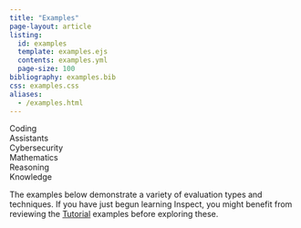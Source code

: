 ```yaml
---
title: "Examples"
page-layout: article
listing:
  id: examples
  template: examples.ejs
  contents: examples.yml
  page-size: 100
bibliography: examples.bib
css: examples.css
aliases: 
  - /examples.html
---
```


<nav id="TOC" role="doc-toc">
<ul>
<li><a href="#coding" id="toc-coding">Coding</a></li>
<li><a href="#assistants" id="toc-coding">Assistants</a></li>
<li><a href="#cybersecurity" id="toc-coding">Cybersecurity</a></li>
<li><a href="#mathematics" id="toc-mathematics">Mathematics</a></li>
<li><a href="#reasoning" id="toc-reasoning">Reasoning</a></li>
<li><a href="#knowledge" id="toc-knowledge">Knowledge</a></li>
</ul>
</nav>


The examples below demonstrate a variety of evaluation types and techniques. If you have just begun learning Inspect, you might benefit from reviewing the [Tutorial](../tutorial.qmd) examples before exploring these.

::: {#examples}
:::

::: {#refs}
:::


